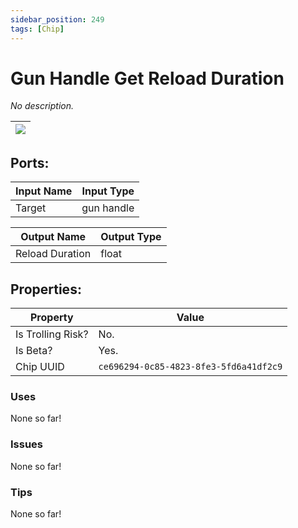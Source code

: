 ```yaml
---
sidebar_position: 249
tags: [Chip]
---
```


# Gun Handle Get Reload Duration


*No description.*

| ![](https://images-ext-2.discordapp.net/external/MPmIaQzlEPmgGWlgi-WxBBXt0Bjv_zWPkg1y1f_sy3s/https/www.recroomcircuits.com/image/circuit/absolute-value?width=206&height=108) |
|-----|

## Ports:

| Input Name | Input Type |
|-----------|-----------|
| Target | gun handle |

| Output Name | Output Type |
|-----------|-----------|
| Reload Duration | float |

## Properties:

| Property  | Value |
|-------------------|-----------|
| Is Trolling Risk? | No. |
| Is Beta? | Yes. |
| Chip UUID | `ce696294-0c85-4823-8fe3-5fd6a41df2c9` |

### Uses
None so far!

### Issues
None so far!

### Tips
None so far!
